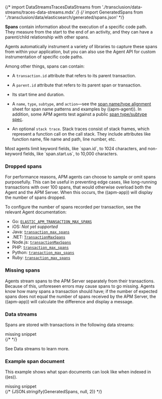 

{/* import DataStreamsTracesDataStreams from './transclusion/data-streams/traces-data-streams.mdx' */}
{/* import GeneratedSpans from './transclusion/data/elasticsearch/generated/spans.json' */}

<div id="data-model-spans"></div>



**Spans** contain information about the execution of a specific code path.
They measure from the start to the end of an activity,
and they can have a parent/child relationship with other spans.

Agents automatically instrument a variety of libraries to capture these spans from within your application,
but you can also use the Agent API for custom instrumentation of specific code paths.

Among other things, spans can contain:

* A `transaction.id` attribute that refers to its parent <DocLink id="serverlessObservabilityApmSpansTransactionsErrorsMetricsMetadata">transaction</DocLink>.
* A `parent.id` attribute that refers to its parent span or transaction.
* Its start time and duration.
* A `name`, `type`, `subtype`, and `action`—see the [span name/type alignment]({span_name_type_sheet})
    sheet for span name patterns and examples by ((apm-agent)).
    In addition, some APM agents test against a public [span type/subtype spec]({span_spec}).

* An optional `stack trace`. Stack traces consist of stack frames,
    which represent a function call on the call stack.
    They include attributes like function name, file name and path, line number, etc.

<DocCallOut title="Tip">
Most agents limit keyword fields, like `span.id`, to 1024 characters,
and non-keyword fields, like `span.start.us`, to 10,000 characters.
</DocCallOut>

<div id="data-model-dropped-spans"></div>

### Dropped spans

For performance reasons, APM agents can choose to sample or omit spans purposefully.
This can be useful in preventing edge cases, like long-running transactions with over 100 spans,
that would otherwise overload both the Agent and the APM Server.
When this occurs, the ((apm-app)) will display the number of spans dropped.

To configure the number of spans recorded per transaction, see the relevant Agent documentation:

* Go: [`ELASTIC_APM_TRANSACTION_MAX_SPANS`]({book['apm-go-ref-v']}/configuration.html#config-transaction-max-spans)
* iOS: _Not yet supported_
* Java: [`transaction_max_spans`]({book['apm-java-ref-v']}/config-core.html#config-transaction-max-spans)
* .NET: [`TransactionMaxSpans`]({book['apm-dotnet-ref-v']}/config-core.html#config-transaction-max-spans)
* Node.js: [`transactionMaxSpans`]({book['apm-node-ref-v']}/configuration.html#transaction-max-spans)
* PHP: [`transaction_max_spans`]({book['apm-php-ref-v']}/configuration-reference.html#config-transaction-max-spans)
* Python: [`transaction_max_spans`]({book['apm-py-ref-v']}/configuration.html#config-transaction-max-spans)
* Ruby: [`transaction_max_spans`]({book['apm-ruby-ref-v']}/configuration.html#config-transaction-max-spans)

<div id="data-model-missing-spans"></div>

### Missing spans

Agents stream spans to the APM Server separately from their transactions.
Because of this, unforeseen errors may cause spans to go missing.
Agents know how many spans a transaction should have;
if the number of expected spans does not equal the number of spans received by the APM Server,
the ((apm-app)) will calculate the difference and display a message.

### Data streams

Spans are stored with transactions in the following data streams:

<div style={{ backgroundColor: "#F1F4FA", width: "100%", height: "250px", textAlign: "center", paddingTop: "110px", marginBottom: "20px" }}><DocIcon type="documents" title="missing snippet"/> missing snippet</div>
{/* <DataStreamsTracesDataStreams  /> */}


See <DocLink id="serverlessObservabilityApmDataStreams">Data streams</DocLink> to learn more.

### Example span document

This example shows what span documents can look like when indexed in ((es)).

<DocAccordion buttonContent="Expand ((es)) document">

<div style={{ backgroundColor: "#F1F4FA", width: "100%", height: "250px", textAlign: "center", paddingTop: "110px", marginBottom: "20px" }}><DocIcon type="documents" title="missing snippet"/> missing snippet</div>
{/* <DocCode language="json">
  {JSON.stringify(GeneratedSpans, null, 2)}
</DocCode> */}


</DocAccordion>

